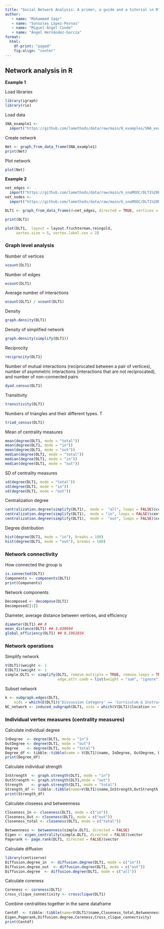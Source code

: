 ```yaml
---
title: "Social Network Analysis: A primer, a guide and a tutorial in R"
author: 
   - name: "Mohammed Saqr"
   - name: "Sonsoles López-Pernas"
   - name: "Miguel Ángel Conde"
   - name: "Ángel Hernández-García"
format: 
  html:
    df-print: "paged"
    fig-align: "center"
---
```


## Network analysis in R


**Example 1**

Load libraries
```r
library(igraph)
library(rio)
```

Load data

```r
SNA_example1 <- 
  import("https://github.com/lamethods/data/raw/main/8_examples/SNA_example1.xlsx")
```

Create network
```r
Net <- graph_from_data_frame(SNA_example1)
print(Net)
```

Plot network
```r
plot(Net)
```


**Example 2**


```r
net_edges <- 
  import("https://github.com/lamethods/data/raw/main/6_snaMOOC/DLT1%20Edgelist.csv")
net_nodes <- 
  import("https://github.com/lamethods/data/raw/main/6_snaMOOC/DLT1%20Nodes.csv")
```


```r
DLT1 <- graph_from_data_frame(d=net_edges, directed = TRUE, vertices = net_nodes)
```


```r
print(DLT1)
```

```r
plot(DLT1,  layout = layout.fruchterman.reingold, 
     vertex.size = 5, vertex.label.cex = 2)
```

### Graph level analysis

Number of vertices
```r
vcount(DLT1)
```

Number of edges
```r
ecount(DLT1)
```

Average number of interactions
```r
ecount(DLT1) / vcount(DLT1)
```

Density
```r
graph.density(DLT1)  
```

Density of simplified network
```r
graph.density(simplify(DLT1))
```

Reciprocity
```r
reciprocity(DLT1)
```

Number of mutual interactions (reciprocated between a pair of vertices),  number of asymmetric interactions (interactions that are not reciprocated), and  number of non-connected pairs
```r
dyad.census(DLT1) 
```

Transitivity

```r
transitivity(DLT1)
```

Numbers of triangles and their different types. T

```r
triad_census(DLT1) 
```


Mean of centrality measures
```r
mean(degree(DLT1, mode = "total"))
mean(degree(DLT1, mode = "in"))
mean(degree(DLT1, mode = "out"))
median(degree(DLT1, mode = "total"))
median(degree(DLT1, mode = "in"))
median(degree(DLT1, mode = "out"))
```

SD of centrality measures
```r
sd(degree(DLT1, mode = "total")) 
sd(degree(DLT1, mode = "in")) 
sd(degree(DLT1, mode = "out"))
```

Centralization degree
```r
centralization.degree(simplify(DLT1),  mode =  "all", loops = FALSE)$centralization 
centralization.degree(simplify(DLT1),  mode = "in", loops = FALSE)$centralization   
centralization.degree(simplify(DLT1),  mode =  "out", loops = FALSE)$centralization  
```

Degree distribution
```r
hist(degree(DLT1, mode = "in"), breaks = 100)
hist(degree(DLT1, mode = "out"), breaks = 100)
```

### Network connectivity

How connected the group is
```r
is.connected(DLT1)
Components <- components(DLT1)
print(Components)
```

Network components
```r
Decomposed <- decompose(DLT1)
Decomposed[[1]]
```

Diameter, average distance between vertices,  and efficiency
```r
diameter(DLT1) ## 8
mean_distance(DLT1) ## 3.030694
global_efficiency(DLT1) ## 0.1961034
```

### Network operations

Simplify network 
```r
V(DLT1)$weight <- 1
E(DLT1)$weight <- 1
simple.DLT1 <- simplify(DLT1, remove.multiple = TRUE, remove.loops = TRUE, 
                        edge.attr.comb = list(weight = "sum", "ignore"))
```

Subset network
```r
k <- subgraph.edges(DLT1, 
    eids = which(E(DLT1)$'Discussion Category' == 'Curriculum & Instruction'))
NC_network <- induced_subgraph(DLT1, vids = which(V(DLT1)$location == "NC"))
```

### Individual vertex measures (centrality measures)


Calculate individual degree
```r
InDegree  <- degree(DLT1, mode = "in")
OutDegree <- degree(DLT1, mode = "out")
Degree    <- degree(DLT1, mode = "total")
Degree_df <- tibble::tibble(name = V(DLT1)$name, InDegree, OutDegree, Degree)
print(Degree_df)
```

Calculate individual strength
```r
InStrength  <- graph.strength(DLT1, mode = "in")
OutStrength <- graph.strength(DLT1,mode = "out")
Strength    <- graph.strength(DLT1, mode = "total")
Strength_df <- tibble::tibble(name=V(DLT1)$name,InStrength,OutStrength,Strength)
print(Strength_df)
```

Calculate closeess and betweenness
```r
Closeness_In <- closeness(DLT1, mode = c("in"))
Closeness_Out <- closeness(DLT1, mode = c("out"))
Closeness_total <- closeness(DLT1, mode = c("total"))

Betweenness <- betweenness(simple.DLT1, directed = FALSE)
Eigen <- eigen_centrality(simple.DLT1, directed = FALSE)$vector
Pagerank <- page.rank(DLT1, directed = FALSE)$vector
```

Calculate diffusion
```r
library(centiserve)
Diffusion.degree_in  <- diffusion.degree(DLT1, mode = c("in"))
Diffusion.degree_out  <- diffusion.degree(DLT1, mode = c("out"))
Diffusion.degree  <- diffusion.degree(DLT1, mode = c("all"))
```

Calculate coreness
```r
Coreness <- coreness(DLT1)
Cross_clique_connectivity <- crossclique(DLT1)
```

Combine centralities together in the same dataframe
```r
Centdf  <- tibble::tibble(name=V(DLT1)$name,Closeness_total,Betweenness,
Eigen,Pagerank,Diffusion.degree,Coreness,Cross_clique_connectivity)
print(Centdf)
```

